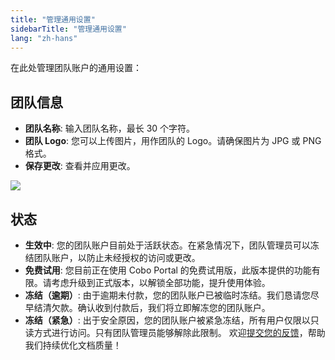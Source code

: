 ```yaml
---
title: "管理通用设置"
sidebarTitle: "管理通用设置"
lang: "zh-hans"
---
```


在此处管理团队账户的通用设置：

## 团队信息

- **团队名称**: 输入团队名称，最长 30 个字符。<br/>
- **团队 Logo**: 您可以上传图片，用作团队的 Logo。请确保图片为 JPG 或 PNG 格式。<br/>
- **保存更改**: 查看并应用更改。

<img src="/cn/images/organization/org1.png" className="screenshot_full_screen"/>

## 状态

- **生效中**: 您的团队账户目前处于活跃状态。在紧急情况下，团队管理员可以冻结团队账户，以防止未经授权的访问或更改。
- **免费试用**: 您目前正在使用 Cobo Portal 的免费试用版，此版本提供的功能有限。请考虑升级到正式版本，以解锁全部功能，提升使用体验。
- **冻结（逾期）**: 由于逾期未付款，您的团队账户已被临时冻结。我们恳请您尽早结清欠款。确认收到付款后，我们将立即解冻您的团队账户。
- **冻结（紧急）**: 出于安全原因，您的团队账户被紧急冻结，所有用户仅限以只读方式进行访问。只有团队管理员能够解除此限制。
<Tip>欢迎[提交您的反馈](https://forms.zohopublic.com/cobo/form/DocumentFeedbackForm/formperma/QvLOhxJv1_JMsJ-1dleZ8Itb_7rzN-LtgvsDdxosoVI?referrername=manuals)，帮助我们持续优化文档质量！</Tip>